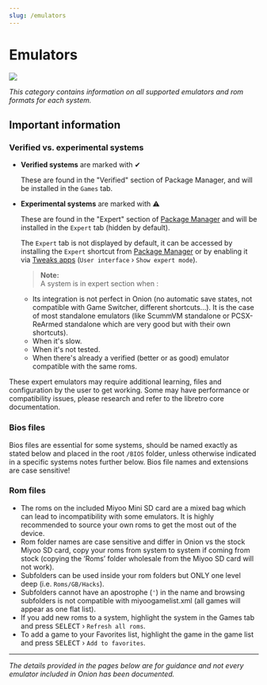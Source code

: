 ```yaml
---
slug: /emulators
---
```




# Emulators

*![](https://user-images.githubusercontent.com/98862735/177056342-dbdd3c7f-30de-4669-945a-d5e5d330b7ab.png)*


*This category contains information on all supported emulators and rom formats for each system.*


## Important information


### Verified vs. experimental systems

- **Verified systems** are marked with ✔

  These are found in the "Verified" section of Package Manager, and will be installed in the `Games` tab.

- **Experimental systems** are marked with ⚠

  These are found in the "Expert" section of [Package Manager](apps/package-manager) and will be installed in the `Expert` tab (hidden by default).
  
  The `Expert` tab is not displayed by default, it can be accessed by installing the `Expert` shortcut from [Package Manager](apps/package-manager) or by enabling it via [Tweaks apps](apps/tweaks#show-expert-mode) (`User interface` › `Show expert mode`).

  > **Note:**  
  A system is in expert section when :
  - Its integration is not perfect in Onion (no automatic save states, not compatible with Game Switcher, different shortcuts...). It is the case of most standalone emulators (like ScummVM standalone or PCSX-ReArmed standalone which are very good but with their own shortcuts).
  - When it's slow.
  - When it's not tested.
  - When there's already a verified (better or as good) emulator compatible with the same roms.

These expert emulators may require additional learning, files and configuration by the user to get working. Some may have performance or compatibility issues, please research and refer to the libretro core documentation.


### Bios files

Bios files are essential for some systems, should be named exactly as stated below and placed in the root `/BIOS` folder, unless otherwise indicated in a specific systems notes further below. Bios file names and extensions are case sensitive!


### Rom files

* The roms on the included Miyoo Mini SD card are a mixed bag which can lead to incompatibility with some emulators. It is highly recommended to source your own roms to get the most out of the device.
* Rom folder names are case sensitive and differ in Onion vs the stock Miyoo SD card, copy your roms from system to system if coming from stock (copying the ‘Roms’ folder wholesale from the Miyoo SD card will not work).
* Subfolders can be used inside your rom folders but ONLY one level deep (i.e. `Roms/GB/Hacks`). 
* Subfolders cannot have an apostrophe (`'`) in the name and browsing subfolders is not compatible with miyoogamelist.xml (all games will appear as one flat list). 
* If you add new roms to a system, highlight the system in the Games tab and press <kbd>SELECT</kbd> › `Refresh all roms`. 
* To add a game to your Favorites list, highlight the game in the game list and press <kbd>SELECT</kbd> › `Add to favorites`.

---

*The details provided in the pages below are for guidance and not every emulator included in Onion has been documented.*

<DocCardList/>
